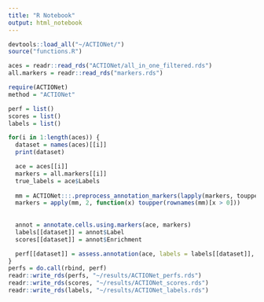 ```yaml
---
title: "R Notebook"
output: html_notebook
---
```


```r
devtools::load_all("~/ACTIONet/")
source("functions.R")

```

```r
aces = readr::read_rds("ACTIONet/all_in_one_filtered.rds")
all.markers = readr::read_rds("markers.rds")

```


```r
require(ACTIONet)
method = "ACTIONet"

perf = list()
scores = list()
labels = list()

for(i in 1:length(aces)) {
  dataset = names(aces)[[i]]
  print(dataset)

  ace = aces[[i]]
  markers = all.markers[[i]]
  true_labels = ace$Labels
  
  mm = ACTIONet:::.preprocess_annotation_markers(lapply(markers, toupper), rownames(ace))
  markers = apply(mm, 2, function(x) toupper(rownames(mm)[x > 0]))
  
  
  annot = annotate.cells.using.markers(ace, markers)
  labels[[dataset]] = annot$Label
  scores[[dataset]] = annot$Enrichment

  perf[[dataset]] = assess.annotation(ace, labels = labels[[dataset]], true_labels = true_labels, scores = scores[[dataset]], exp_name = paste(dataset, method, sep = "_"))
}
perfs = do.call(rbind, perf)
readr::write_rds(perfs, "~/results/ACTIONet_perfs.rds")
readr::write_rds(scores, "~/results/ACTIONet_scores.rds")
readr::write_rds(labels, "~/results/ACTIONet_labels.rds")

```

